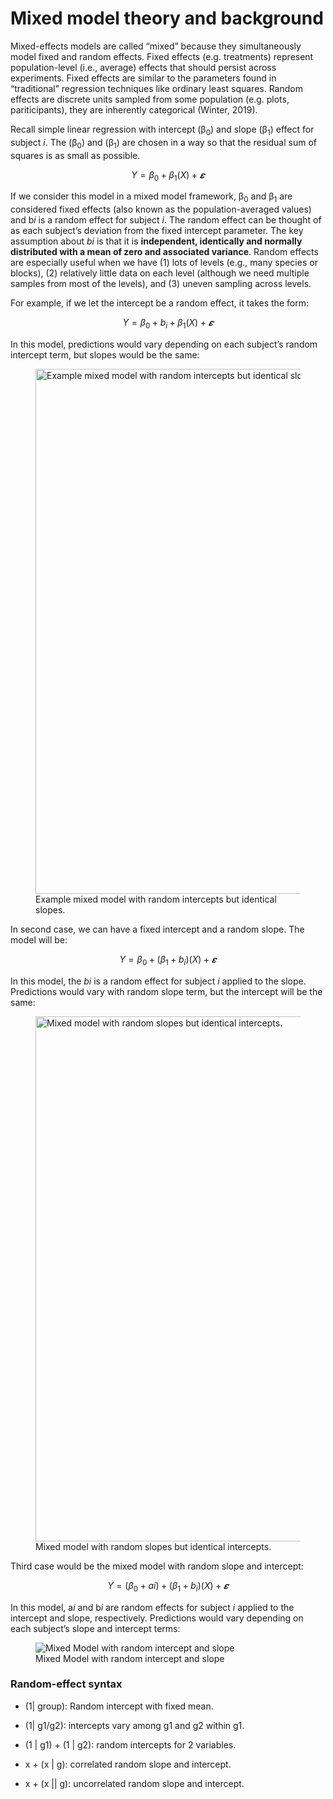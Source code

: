 # Mixed model theory and background

Mixed-effects models are called “mixed” because they simultaneously model fixed and random effects. Fixed effects (e.g. treatments) represent population-level (i.e., average) effects that should persist across experiments. Fixed effects are similar to the parameters found in “traditional” regression techniques like ordinary least squares. Random effects are discrete units sampled from some population (e.g. plots, pariticipants), they are inherently categorical (Winter, 2019).

Recall simple linear regression with intercept (β~0~) and slope (β~1~) effect for subject *i*. The (β~0~) and (β~1~) are chosen in a way so that the residual sum of squares is as small as possible.

$$  Y = \beta_0 + \beta_1(X) + 𝜺$$

If we consider this model in a mixed model framework, β~0~ and β~1~ are considered fixed effects (also known as the population-averaged values) and b*i* is a random effect for subject *i*. The random effect can be thought of as each subject’s deviation from the fixed intercept parameter. The key assumption about *bi* is that it is **independent, identically and normally distributed with a mean of zero and associated variance**. Random effects are especially useful when we have (1) lots of levels (e.g., many species or blocks), (2) relatively little data on each level (although we need multiple samples from most of the levels), and (3) uneven sampling across levels.

For example, if we let the intercept be a random effect, it takes the form:

$$  Y = \beta_0 + b_i + \beta_1(X) + 𝜺$$

In this model, predictions would vary depending on each subject’s random intercept term, but slopes would be the same:

![Example mixed model with random intercepts but identical slopes.](/img/random_intercept_same_slope.png){width="840"}

In second case, we can have a fixed intercept and a random slope. The model will be:

$$  Y = \beta_0 + (\beta_1 + b_i)(X) + 𝜺$$

In this model, the *bi* is a random effect for subject *i* applied to the slope. Predictions would vary with random slope term, but the intercept will be the same:

![Mixed model with random slopes but identical intercepts.](/img/fixed_intercept_random_slope.png){width="840"}

Third case would be the mixed model with random slope and intercept:

$$  Y = (\beta_0 + ai) + (\beta_1 + b_i)(X) + 𝜺$$

In this model, a*i* and b*i* are random effects for subject *i* applied to the intercept and slope, respectively. Predictions would vary depending on each subject’s slope and intercept terms:

![Mixed Model with random intercept and slope](/img/random_intercept_and_slope.png)

### Random-effect syntax

-   (1\| group): Random intercept with fixed mean.

-   (1\| g1/g2): intercepts vary among g1 and g2 within g1.

-   (1 \| g1) + (1 \| g2): random intercepts for 2 variables.

-   x + (x \| g): correlated random slope and intercept.

-   x + (x \|\| g): uncorrelated random slope and intercept.
